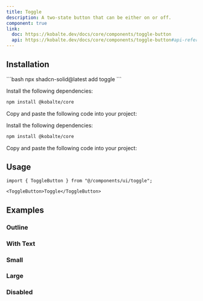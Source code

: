```yaml
---
title: Toggle
description: A two-state button that can be either on or off.
component: true
link:
  doc: https://kobalte.dev/docs/core/components/toggle-button
  api: https://kobalte.dev/docs/core/components/toggle-button#api-reference
---
```



<ComponentPreview name="toggle-demo" client:only="solid-js" />

## Installation

<ComponentInstallation client:only="solid-js">

<Fragment slot="cli">
```bash
npx shadcn-solid@latest add toggle
```
</Fragment>

<Step slot="tw">

<StepItem>Install the following dependencies:</StepItem>
```bash
npm install @kobalte/core
```

<StepItem>Copy and paste the following code into your project:</StepItem>
<RawCode code={TwRawCode} client:only="solid-js" />

</Step>

<Step slot="uno">

<StepItem>Install the following dependencies:</StepItem>
```bash
npm install @kobalte/core
```

<StepItem>Copy and paste the following code into your project:</StepItem>
<RawCode code={UnoRawCode} client:only="solid-js" />

</Step>

</ComponentInstallation>

## Usage

```tsx
import { ToggleButton } from "@/components/ui/toggle";
```

```tsx
<ToggleButton>Toggle</ToggleButton>
```

## Examples

### Outline

<ComponentPreview name="toggle-outline"  client:only="solid-js" />

### With Text

<ComponentPreview name="toggle-with-text"  client:only="solid-js" />

### Small

<ComponentPreview name="toggle-small"  client:only="solid-js" />

### Large

<ComponentPreview name="toggle-large"  client:only="solid-js" />

### Disabled

<ComponentPreview name="toggle-disabled"  client:only="solid-js" />

